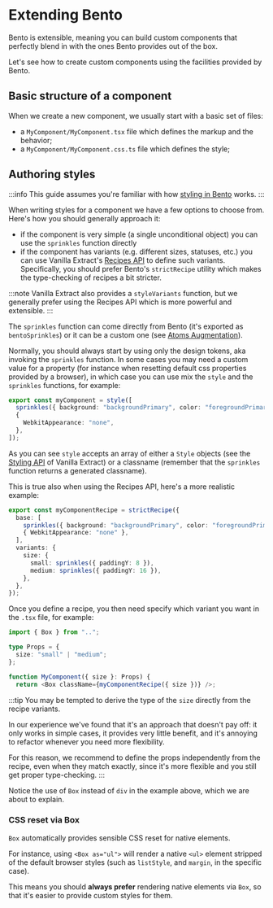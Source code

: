 # Extending Bento

Bento is extensible, meaning you can build custom components that perfectly blend in with the ones Bento provides out of the box.

Let's see how to create custom components using the facilities provided by Bento.

## Basic structure of a component

When we create a new component, we usually start with a basic set of files:

- a `MyComponent/MyComponent.tsx` file which defines the markup and the behavior;
- a `MyComponent/MyComponent.css.ts` file which defines the style;

## Authoring styles

:::info
This guide assumes you're familiar with how [styling in Bento](../Getting%20Started/atomic-styles) works.
:::

When writing styles for a component we have a few options to choose from. Here's how you should
generally approach it:

- if the component is very simple (a single unconditional object) you can use the `sprinkles`
  function directly
- if the component has variants (e.g. different sizes, statuses, etc.) you can use Vanilla Extract's
  [Recipes API](https://vanilla-extract.style/documentation/recipes-api/) to
  define such variants. Specifically, you should prefer Bento's `strictRecipe` utility which makes
  the type-checking of recipes a bit stricter.

:::note
Vanilla Extract also provides a `styleVariants` function, but we generally prefer using the
Recipes API which is more powerful and extensible.
:::

The `sprinkles` function can come directly from Bento (it's exported as `bentoSprinkles`) or it can be a custom one (see [Atoms Augmentation](../Customization/atoms-augmentation)).

Normally, you should always start by using only the design tokens, aka invoking the `sprinkles`
function. In some cases you may need a custom value for a property (for instance when resetting
default css properties provided by a browser), in which case you can use mix the `style` and the
`sprinkles` functions, for example:

```ts
export const myComponent = style([
  sprinkles({ background: "backgroundPrimary", color: "foregroundPrimary", position: "absolute" }),
  {
    WebkitAppearance: "none",
  },
]);
```

As you can see `style` accepts an array of either a `Style` objects (see the
[Styling API](https://vanilla-extract.style/documentation/styling-api/) of Vanilla Extract) or a
classname (remember that the `sprinkles` function returns a generated classname).

This is true also when using the Recipes API, here's a more realistic example:

```ts
export const myComponentRecipe = strictRecipe({
  base: [
    sprinkles({ background: "backgroundPrimary", color: "foregroundPrimary" }),
    { WebkitAppearance: "none" },
  ],
  variants: {
    size: {
      small: sprinkles({ paddingY: 8 }),
      medium: sprinkles({ paddingY: 16 }),
    },
  },
});
```

Once you define a recipe, you then need specify which variant you want in the `.tsx` file, for
example:

```ts
import { Box } from "..";

type Props = {
  size: "small" | "medium";
};

function MyComponent({ size }: Props) {
  return <Box className={myComponentRecipe({ size })} />;
```

:::tip
You may be tempted to derive the type of the `size` directly from the recipe variants.

In our experience we've found that it's an approach that doesn't pay off: it only works in simple cases, it provides
very little benefit, and it's annoying to refactor whenever you need more flexibility.

For this reason, we recommend to define the props independently from the recipe, even when they match exactly, since
it's more flexible and you still get proper type-checking.
:::

Notice the use of `Box` instead of `div` in the example above, which we are about to explain.

### CSS reset via Box

`Box` automatically provides sensible CSS reset for native elements.

For instance, using `<Box as="ul">` will render a native `<ul>` element stripped of the default
browser styles (such as `listStyle`, and `margin`, in the specific case).

This means you should **always prefer** rendering native elements via `Box`, so that it's easier to
provide custom styles for them.
